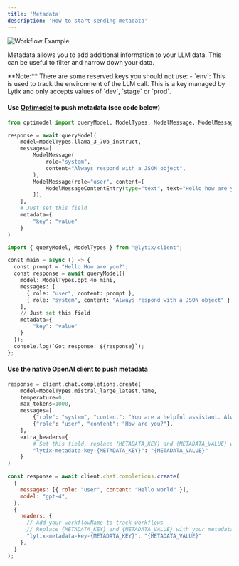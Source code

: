 ```yaml
---
title: 'Metadata'
description: 'How to start sending metadata'
---
```


![Workflow Example](https://lytix-cdn.s3.amazonaws.com/documentationAssets/workflows/metadataIntro.gif)

Metadata allows you to add additional information to your LLM data. This can be useful to filter and narrow down your data.

<Note>
**Note:** There are some reserved keys you should not use:
- `env`: This is used to track the environment of the LLM call. This is a key managed by Lytix and only accepts values of `dev`, `stage` or `prod`.
</Note>

#### Use [Optimodel](/OptiModel/getting-started) to push metadata (see code below)

<CodeGroup>

```py Python
from optimodel import queryModel, ModelTypes, ModelMessage, ModelMessageContentEntry

response = await queryModel(
    model=ModelTypes.llama_3_70b_instruct,
    messages=[
        ModelMessage(
            role="system",
            content="Always respond with a JSON object",
        ),
        ModelMessage(role="user", content=[
            ModelMessageContentEntry(type="text", text="Hello how are you again?"),
        ]),
    ],
    # Just set this field
    metadata={
        "key": "value"
    }
)
``` 

```py Typescript
import { queryModel, ModelTypes } from "@lytix/client";

const main = async () => {
  const prompt = "Hello How are you?";
  const response = await queryModel({
    model: ModelTypes.gpt_4o_mini,
    messages: [
      { role: "user", content: prompt },
      { role: "system", content: "Always respond with a JSON object" },
    ],
    // Just set this field
    metadata={
        "key": "value"
    }
  });
  console.log(`Got response: ${response}`);
};
``` 
</CodeGroup>

#### Use the native OpenAI client to push metadata

<CodeGroup>

```py Python
response = client.chat.completions.create(
    model=ModelTypes.mistral_large_latest.name,
    temperature=0,
    max_tokens=1000,
    messages=[
        {"role": "system", "content": "You are a helpful assistant. Always JSON"},
        {"role": "user", "content": "How are you?"},
    ],
    extra_headers={
        # Set this field, replace {METADATA_KEY} and {METADATA_VALUE} with your metadata
        "lytix-metadata-key-{METADATA_KEY}": "{METADATA_VALUE}"
    }
)
``` 

```js Typescript
const response = await client.chat.completions.create(
  {
    messages: [{ role: "user", content: "Hello world" }],
    model: "gpt-4",
  },
  {
    headers: {
      // Add your workflowName to track workflows
      // Replace {METADATA_KEY} and {METADATA_VALUE} with your metadata
      "lytix-metadata-key-{METADATA_KEY}": "{METADATA_VALUE}"
    },
  }
);
```
</CodeGroup>